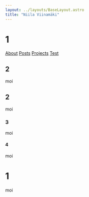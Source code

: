 ```yaml
---
layout: ../layouts/BaseLayout.astro
title: "Niila Viinamäki"
---
```


# 1

[About](https://niila.fi/about)
[Posts](https://niila.fi/posts)
[Projects](https://niila.fi/projects)
[Test](https://niila.fi/test)

## 2

moi

## 2

moi

### 3

moi

#### 4

moi

# 1

moi